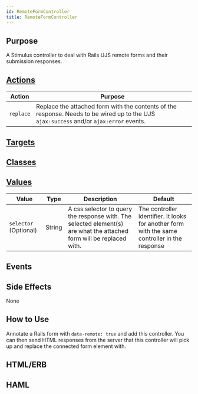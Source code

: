 ```yaml
---
id: RemoteFormController
title: RemoteFormController
---
```




## Purpose

A Stimulus controller to deal with Rails UJS remote forms and their submission responses.


## [Actions](https://stimulus.hotwire.dev/reference/actions)

| Action | Purpose |
| --- | --- |
| `replace` | Replace the attached form with the contents of the response. Needs to be wired up to the UJS `ajax:success` and/or `ajax:error` events. |

## [Targets](https://stimulus.hotwire.dev/reference/targets)

<NoTargets/>

## [Classes](https://stimulus.hotwire.dev/reference/classes)


<NoClasses/>

## [Values](https://stimulus.hotwire.dev/reference/values)

| Value | Type | Description | Default |
| --- | --- | --- | --- |
| `selector` (Optional) | String | A css selector to query the response with. The selected element(s) are what the attached form will be replaced with.  | The controller identifier. It looks for another form with the same controller in the response |

## Events


<NoEvents/>

## Side Effects

None



## How to Use

Annotate a Rails form with `data-remote: true` and add this controller. You can then send HTML responses from the server that this controller will pick up and replace the connected form element with.


## HTML/ERB


<RemoteFormControllerErb/>

## HAML


<RemoteFormControllerHaml/>

